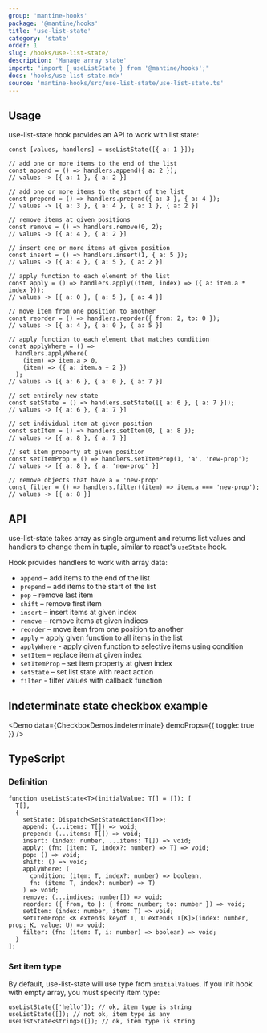 ```yaml
---
group: 'mantine-hooks'
package: '@mantine/hooks'
title: 'use-list-state'
category: 'state'
order: 1
slug: /hooks/use-list-state/
description: 'Manage array state'
import: "import { useListState } from '@mantine/hooks';"
docs: 'hooks/use-list-state.mdx'
source: 'mantine-hooks/src/use-list-state/use-list-state.ts'
---
```



## Usage

use-list-state hook provides an API to work with list state:

```tsx
const [values, handlers] = useListState([{ a: 1 }]);

// add one or more items to the end of the list
const append = () => handlers.append({ a: 2 });
// values -> [{ a: 1 }, { a: 2 }]

// add one or more items to the start of the list
const prepend = () => handlers.prepend({ a: 3 }, { a: 4 });
// values -> [{ a: 3 }, { a: 4 }, { a: 1 }, { a: 2 }]

// remove items at given positions
const remove = () => handlers.remove(0, 2);
// values -> [{ a: 4 }, { a: 2 }]

// insert one or more items at given position
const insert = () => handlers.insert(1, { a: 5 });
// values -> [{ a: 4 }, { a: 5 }, { a: 2 }]

// apply function to each element of the list
const apply = () => handlers.apply((item, index) => ({ a: item.a * index }));
// values -> [{ a: 0 }, { a: 5 }, { a: 4 }]

// move item from one position to another
const reorder = () => handlers.reorder({ from: 2, to: 0 });
// values -> [{ a: 4 }, { a: 0 }, { a: 5 }]

// apply function to each element that matches condition
const applyWhere = () =>
  handlers.applyWhere(
    (item) => item.a > 0,
    (item) => ({ a: item.a + 2 })
  );
// values -> [{ a: 6 }, { a: 0 }, { a: 7 }]

// set entirely new state
const setState = () => handlers.setState([{ a: 6 }, { a: 7 }]);
// values -> [{ a: 6 }, { a: 7 }]

// set individual item at given position
const setItem = () => handlers.setItem(0, { a: 8 });
// values -> [{ a: 8 }, { a: 7 }]

// set item property at given position
const setItemProp = () => handlers.setItemProp(1, 'a', 'new-prop');
// values -> [{ a: 8 }, { a: 'new-prop' }]

// remove objects that have a = 'new-prop'
const filter = () => handlers.filter((item) => item.a === 'new-prop');
// values -> [{ a: 8 }]
```

## API

use-list-state takes array as single argument and returns list values and handlers to change them in tuple, similar to react's `useState` hook.

Hook provides handlers to work with array data:

- `append` – add items to the end of the list
- `prepend` – add items to the start of the list
- `pop` – remove last item
- `shift` – remove first item
- `insert` – insert items at given index
- `remove` – remove items at given indices
- `reorder` – move item from one position to another
- `apply` – apply given function to all items in the list
- `applyWhere` - apply given function to selective items using condition
- `setItem` – replace item at given index
- `setItemProp` – set item property at given index
- `setState` – set list state with react action
- `filter` - filter values with callback function

## Indeterminate state checkbox example

<Demo data={CheckboxDemos.indeterminate} demoProps={{ toggle: true }} />

## TypeScript

### Definition

```tsx
function useListState<T>(initialValue: T[] = []): [
  T[],
  {
    setState: Dispatch<SetStateAction<T[]>>;
    append: (...items: T[]) => void;
    prepend: (...items: T[]) => void;
    insert: (index: number, ...items: T[]) => void;
    apply: (fn: (item: T, index?: number) => T) => void;
    pop: () => void;
    shift: () => void;
    applyWhere: (
      condition: (item: T, index?: number) => boolean,
      fn: (item: T, index?: number) => T)
    ) => void;
    remove: (...indices: number[]) => void;
    reorder: ({ from, to }: { from: number; to: number }) => void;
    setItem: (index: number, item: T) => void;
    setItemProp: <K extends keyof T, U extends T[K]>(index: number, prop: K, value: U) => void;
    filter: (fn: (item: T, i: number) => boolean) => void;
  }
];
```

### Set item type

By default, use-list-state will use type from `initialValues`.
If you init hook with empty array, you must specify item type:

```tsx
useListState(['hello']); // ok, item type is string
useListState([]); // not ok, item type is any
useListState<string>([]); // ok, item type is string
```
